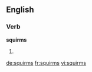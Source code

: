 ==English==

===Verb===
'''squirms'''

# {{en-third-person singular of|squirm}}

[[de:squirms]]
[[fr:squirms]]
[[vi:squirms]]